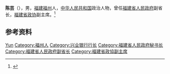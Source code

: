 {{Otheruses|other=名为陈芸的其他人物|陈芸}}

'''陈芸'''（{{bd|1947年|7月|}}），男，[[福建|福建]][[福州|福州]]人，[[中华人民共和国|中华人民共和国]]政治人物，曾任[[福建省人民政府|福建省人民政府]]副省长，[[福建省政协|福建省政协]]副主席。<ref>{{Cite web|title=“近平同志说共产党是靠求真务实、靠实事求是起家的”|url=http://www.12371.cn/2020/07/22/ARTI1595382683094118.shtml|accessdate=2020-09-25|work=共产党员网}}</ref>

== 参考资料 ==
{{reflist}}

{{中国人物小作品}}

{{Authority control}}
{{DEFAULTSORT:Chen陈}}
[[Category:陈姓|Yun]]
[[Category:福州人|Category:福州人]]
[[Category:兴业银行行长|Category:兴业银行行长]]
[[Category:福建省人民政府秘书长|Category:福建省人民政府秘书长]]
[[Category:福建省人民政府副省长|Category:福建省人民政府副省长]]
[[Category:福建省政協副主席|Category:福建省政協副主席]]